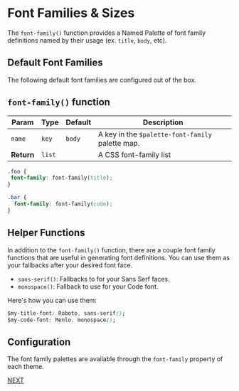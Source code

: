 
<Meta title="Fonts/Family Palette" />

# Font Families & Sizes

The `font-family()` function provides a Named Palette of
font family definitions named by their usage (ex. `title`, `body`, etc).

## Default Font Families

The following default font families are configured out of the box.

<Story name="Family Palette">
  <FontFamilies />
</Story>

## `font-family()` function

| Param | Type | Default | Description |
| --- | --- | --- | --- |
| `name` | `key` | `body` | A key in the `$palette-font-family` palette map. |
| __Return__ | `list` | | A CSS font-family list |

```css
.foo {
 font-family: font-family(title);
}

.bar {
  font-family: font-family(code);
}
```

## Helper Functions

In addition to the `font-family()` function, there are a couple
font family functions that are useful in generating font
definitions. You can use them as your fallbacks after your desired font
face.

- `sans-serif()`: Fallbacks to for your Sans Serf faces.
- `monospace()`: Fallback to use for your Code font.

Here's how you can use them:

```css
$my-title-font: Roboto, sans-serif();
$my-code-font: Menlo, monospace();
```

## Configuration

The font family palettes are available through the `font-family`
property of each theme.

[NEXT](/?path=/docs/fonts-font-size-palette--font-size-palette)
